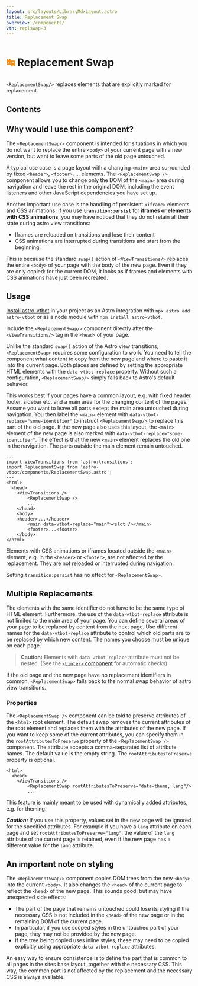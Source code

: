 ```yaml
---
layout: src/layouts/LibraryMdxLayout.astro
title: Replacement Swap
overview: /components/
vtn: replswap-3
---
```


<h1 style="display: inline-block; view-transition-name: replswap-1"><span style="display:inline-block; view-transition-name:replswap-2; color: darkorange">↹</span> Replacement Swap</h1>



`<ReplacementSwap/>` replaces elements that are explicitly marked for replacement.

## Contents

## Why would I use this component?

The `<ReplacementSwap/>` component is intended for situations in which you do not want to replace the entire `<body>` of your current page with a new version, but want to leave some parts of the old page untouched.

A typical use case is a page layout with a changing `<main>` area surrounded by fixed `<header>`, `<footer>`, ... elements. The `<ReplacementSwap />` component allows you to  change only the DOM of the `<main>` area during navigation and leave the rest in the original DOM, including the event listeners and other JavaScript dependencies you have set up.

Another important use case is the handling of persistent `<iframe>` elements and CSS animations:
If you use **`transition:persist`** for **iframes or elements with CSS animations**, you may have noticed that they do not retain all their state during astro view transitions:

* Iframes are reloaded on transitions and lose their content
* CSS animations are interrupted during transitions and start from the beginning.

This is because the standard `swap()` action of `<ViewTransitions/>` replaces the entire `<body>` of your page with the body of the new page. Even if they are only copied: for the current DOM, it looks as if frames and elements with CSS animations have just been recreated.



## Usage

[Install astro-vtbot](../Installation/) in your project as an Astro integration with `npx astro add astro-vtbot` or as a node module with `npm install astro-vtbot`.

Include the `<ReplacementSwap/>` component directly after the `<ViewTransitions/>` tag in the `<head>` of your page.

Unlike the standard `swap()` action of the Astro view transitions, `<ReplacementSwap>` requires some configuration to work.  You need to tell the component what content to copy from the new page and where to paste it into the current page. Both places are defined by setting the appropriate HTML elements with the `data-vtbot-replace` property. Without such a configuration, `<ReplacementSwap/>` simply falls back to Astro's default behavior.


This works best if your pages have a common layout, e.g. with fixed header, footer, sidebar etc. and a main area for the changing content of the pages. Assume you want to leave all parts except the main area untouched during navigation. You then label the `<main>` element with `data-vtbot-replace="some-identifier"` to instruct `<ReplacementSwap/>` to replace this part of the old page. If the new page also uses this layout, the `<main>` element of the new page is also marked with `data-vtbot-replace="some-identifier"`. The effect is that the new `<main>` element replaces the old one in the navigation. The parts outside the main element remain untouched.

```astro title="Layout.astro" {3, 8, 13}
---
import ViewTransitions from 'astro:transitions';
import ReplacementSwap from 'astro-vtbot/components/ReplacementSwap.astro';
---
<html>
  <head>
    <ViewTransitions />
		<ReplacementSwap />
		...
	</head>
	<body>
    <header>...</header>
		<main data-vtbot-replace="main"><slot /></main>
		<footer>...<footer>
	</body>
</html>
```

Elements with CSS animations or iframes located outside the `<main>` element, e.g. in the `<header>` or `<footer>`,  are not affected by the replacement. They are not reloaded or interrupted during navigation.

Setting `transition:persist` has no effect for `<ReplacementSwap>`.

## Multiple Replacements
The elements with the same identifier do not have to be the same type of HTML element. Furthermore, the use of the `data-vtbot-replace` attribute is not limited to the main area of your page. You can define several areas of your page to be replaced by content from the next page. Use different names for the `data-vtbot-replace` attribute to control which old parts are to be replaced by which new content. The names you choose must be unique on each page.


> **Caution:** Elements with `data-vtbot-replace` attribute must not be nested. (See the [`<Linter>` component](/library/Linter/) for automatic checks)



If the old page and the new page have no replacement identifiers in common, `<ReplacementSwap>` falls back to the normal swap behavior of astro view transitions.

### Properties

The `<ReplacementSwap />` component can be told to preserve attributes of the `<html>` root element.
The default swap removes the current attributes of the root element and replaces them with the attributes of the new page. If you want to keep some of the current attributes, you can specify them in the `rootAttributesToPreserve` property of the `<ReplacementSwap />` component. The attribute accepts a comma-separated list of attribute names. The default value is the empty string. The `rootAttributesToPreserve` property is optional.

```astro title="Layout.astro" {4}
<html>
  <head>
    <ViewTransitions />
		<ReplacementSwap rootAttributesToPreserve="data-theme, lang"/>
		...
```
This feature is mainly meant to be used with dynamically added attributes, e.g. for theming.

***Caution:*** If you use this property, values set in the new page will be ignored for the specified attributes. For example if you have a `lang` attribute on each page and set `rootAttributesToPreserve="lang"`, the value of the `lang` attribute of the current page is retained, even if the new page has a different value for the `lang` attribute.

## An important note on styling

The `<ReplacementSwap/>` component copies DOM trees from the new `<body>` into the current `<body>`. It also changes the `<head>` of the current page to reflect the `<head>` of the new page. This sounds good, but may have unexpected side effects:

* The part of the page that remains untouched could lose its styling if the necessary CSS is not included in the `<head>` of the new page or in the remaining DOM of the current page.
* In particular, if you use scoped styles in the untouched part of your page, they may not be provided by the new page.
* If the tree being copied uses inline styles, these may need to be copied explicitly using appropriate `data-vtbot-replace` attributes.

An easy way to ensure consistence is to define the part that is common to all pages in the sites base layout, together with the necessary CSS. This way, the common part is not affected by the replacement and the necessary CSS is always available.

